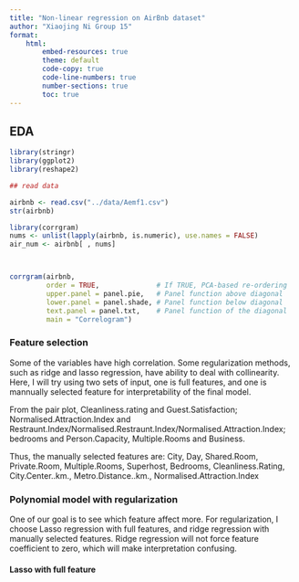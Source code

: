 ```yaml
---
title: "Non-linear regression on AirBnb dataset"
author: "Xiaojing Ni Group 15"
format:
    html:
        embed-resources: true
        theme: default
        code-copy: true
        code-line-numbers: true
        number-sections: true
        toc: true
---
```


## EDA

```r
library(stringr)
library(ggplot2)
library(reshape2)

```

```r
## read data

airbnb <- read.csv("../data/Aemf1.csv")
str(airbnb)
```
```r
library(corrgram)
nums <- unlist(lapply(airbnb, is.numeric), use.names = FALSE)  
air_num <- airbnb[ , nums]



corrgram(airbnb,
         order = TRUE,              # If TRUE, PCA-based re-ordering
         upper.panel = panel.pie,   # Panel function above diagonal
         lower.panel = panel.shade, # Panel function below diagonal
         text.panel = panel.txt,    # Panel function of the diagonal
         main = "Correlogram") 
```
### Feature selection

Some of the variables have high correlation. Some regularization methods, such as ridge and lasso regression, have ability to deal with collinearity. Here, I will try using two sets of input, one is full features, and one is mannually selected feature for interpretability of the final model. 

From the pair plot, Cleanliness.rating and Guest.Satisfaction; Normalised.Attraction.Index and Restraunt.Index/Normalised.Restraunt.Index/Normalised.Attraction.Index; bedrooms and Person.Capacity, Multiple.Rooms and Business. 

Thus, the manually selected features are:  City, Day, Shared.Room, Private.Room, Multiple.Rooms, Superhost, Bedrooms, Cleanliness.Rating, City.Center..km., Metro.Distance..km., Normalised.Attraction.Index

### Polynomial model with regularization
One of our goal is to see which feature affect more. For regularization, I choose Lasso regression with full features, and ridge regression with manually selected features. Ridge regression will not force feature coefficient to zero, which will make interpretation confusing. 

#### Lasso with full feature
```r

```